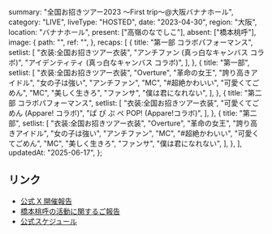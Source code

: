  summary: "全国お招きツアー2023 〜First trip〜@大阪バナナホール",
  category: "LIVE",
  liveType: "HOSTED",
  date: "2023-04-30",
  region: "大阪",
  location: "バナナホール",
  present: ["高嶺のなでしこ"],
  absent: ["橋本桃呼"],
  image: {
    path: "",
    ref: "",
  },
  recaps: [
    {
      title: "第一部 コラボパフォーマンス",
      setlist: [
        "衣装:全国お招きツアー衣装",
        "アンチファン (真っ白なキャンバス コラボ)",
        "アイデンティティ (真っ白なキャンバス コラボ)",
      ],
    },
    {
      title: "第一部",
      setlist: [
        "衣装:全国お招きツアー衣装",
        "Overture",
        "革命の女王",
        "誇り高きアイドル",
        "女の子は強い",
        "アンチファン",
        "MC",
        "#超絶かわいい",
        "可愛くてごめん",
        "MC",
        "美しく生きろ",
        "ファンサ",
        "僕は君になれない",
      ],
    },
    {
      title: "第二部 コラボパフォーマンス",
      setlist: [
        "衣装:全国お招きツアー衣装",
        "可愛くてごめん (Appare! コラボ)",
        "ぱ ぴ ぷ ぺ POP! (Appare!コラボ)",
      ],
    },
    {
      title: "第二部",
      setlist: [
        "衣装:全国お招きツアー衣装",
        "Overture",
        "革命の女王",
        "誇り高きアイドル",
        "女の子は強い",
        "アンチファン",
        "MC",
        "#超絶かわいい",
        "可愛くてごめん",
        "MC",
        "美しく生きろ",
        "ファンサ",
        "僕は君になれない",
      ],
    },
  ],
  updatedAt: "2025-06-17",
};

## リンク

- [公式 X 開催報告](https://x.com/takanenofficial/status/1652651770064310273)
- [橋本桃呼の活動に関するご報告](https://takanenonadeshiko.jp/?p=954)
- [公式スケジュール](https://takanenonadeshiko.jp/?p=749)
